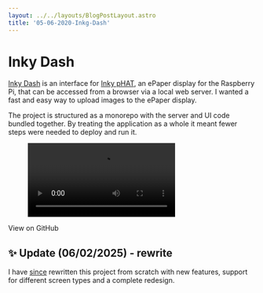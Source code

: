 ```yaml
---
layout: ../../layouts/BlogPostLayout.astro
title: '05-06-2020-Inkg-Dash'
---
```


# Inky Dash
[Inky Dash](https://github.com/r-rayns/inky_dash) is an interface for [Inky pHAT](https://shop.pimoroni.com/products/inky-phat?variant=12549254217811), an ePaper display for the Raspberry Pi, that can be accessed from a browser via a local web server. I wanted a fast and easy way to upload images to the ePaper display.

The project is structured as a monorepo with the server and UI code bundled together. By treating the application as a whole it meant fewer steps were needed to deploy and run it.

<Figure caption="Uploading an image">
  <Video src="/video/inky_dash.mp4#t=0.001" title="Uploading an image to Inky Dash"/>
</Figure>

<IconButton class="my-4" icon="github" url="https://github.com/r-rayns/inky_dash">View on GitHub</IconButton>

## ✨ Update (06/02/2025) - rewrite
I have [since](/posts/20250328-inky-dash-v3) rewritten this project from scratch with new features, support for different screen types and a complete redesign.



